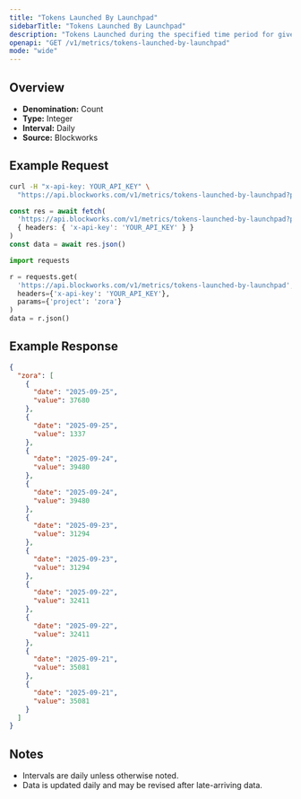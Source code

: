 ```yaml
---
title: "Tokens Launched By Launchpad"
sidebarTitle: "Tokens Launched By Launchpad"
description: "Tokens Launched during the specified time period for given launchpad."
openapi: "GET /v1/metrics/tokens-launched-by-launchpad"
mode: "wide"
---
```


## Overview

- **Denomination:** Count
- **Type:** Integer
- **Interval:** Daily
- **Source:** Blockworks

## Example Request

<CodeGroup>

```bash cURL
curl -H "x-api-key: YOUR_API_KEY" \
  "https://api.blockworks.com/v1/metrics/tokens-launched-by-launchpad?project=zora"
```

```typescript TypeScript
const res = await fetch(
  'https://api.blockworks.com/v1/metrics/tokens-launched-by-launchpad?project=zora',
  { headers: { 'x-api-key': 'YOUR_API_KEY' } }
)
const data = await res.json()
```

```python Python
import requests

r = requests.get(
  'https://api.blockworks.com/v1/metrics/tokens-launched-by-launchpad',
  headers={'x-api-key': 'YOUR_API_KEY'},
  params={'project': 'zora'}
)
data = r.json()
```

</CodeGroup>

## Example Response

```json
{
  "zora": [
    {
      "date": "2025-09-25",
      "value": 37680
    },
    {
      "date": "2025-09-25",
      "value": 1337
    },
    {
      "date": "2025-09-24",
      "value": 39480
    },
    {
      "date": "2025-09-24",
      "value": 39480
    },
    {
      "date": "2025-09-23",
      "value": 31294
    },
    {
      "date": "2025-09-23",
      "value": 31294
    },
    {
      "date": "2025-09-22",
      "value": 32411
    },
    {
      "date": "2025-09-22",
      "value": 32411
    },
    {
      "date": "2025-09-21",
      "value": 35081
    },
    {
      "date": "2025-09-21",
      "value": 35081
    }
  ]
}
```

## Notes
- Intervals are daily unless otherwise noted.
- Data is updated daily and may be revised after late-arriving data.